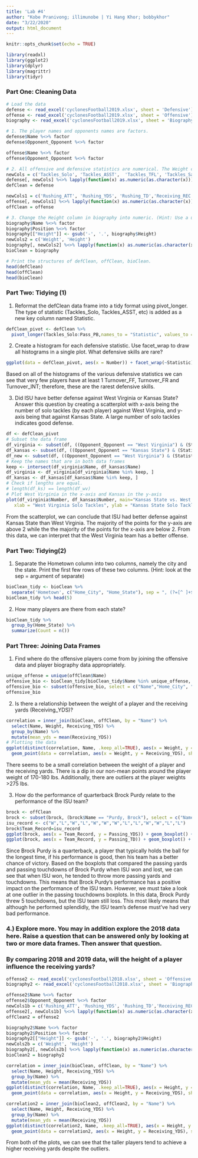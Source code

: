 ```yaml
---
title: 'Lab #4'
author: "Kobe Pranivong; illimunobe | Yi Hang Khor; bobbykhor"
date: "3/22/2020"
output: html_document
---
```


```r
knitr::opts_chunk$set(echo = TRUE)
```

```r
library(readxl)
library(ggplot2)
library(dplyr)
library(magrittr)
library(tidyr)
```

### Part One: Cleaning Data

```r
# Load the data
defense <- read_excel('cyclonesFootball2019.xlsx', sheet = 'Defensive')
offense <- read_excel('cyclonesFootball2019.xlsx', sheet = 'Offensive')
biography <- read_excel('cyclonesFootball2019.xlsx', sheet = 'Biography')

# 1. The player names and opponents names are factors.
defense$Name %<>% factor
defense$Opponent_Opponent %<>% factor

offense$Name %<>% factor
offense$Opponent_Opponent %<>% factor

# 2. All offensive and defensive statistics are numerical. The Weight column in biogrpahy is also numeric. (Hint: look at ?mutate_at if you want to save writing some code).
newCols = c('Tackles_Solo', 'Tackles_ASST',  'Tackles_TFL', 'Tackles_Sack',  'Turnover_FF',   'Turnover_FR', 'Turnover_INT', 'Pass_QBH','Pass_PB')
defense[, newCols] %<>% lapply(function(x) as.numeric(as.character(x)))
defClean = defense

newCols1 = c('Rushing_ATT', 'Rushing_YDS', 'Rushing_TD','Receiving_REC',  'Receiving_YDS','Receiving_TD', 'Passing_CMP-ATT', 'Passing_YDS', 'Passing_TD', 'Passing_INT')
offense[, newCols1] %<>% lapply(function(x) as.numeric(as.character(x)))
offClean = offense

# 3. Change the Height column in biography into numeric. (Hint: Use a unit that works well)
biography$Name %<>% factor
biography$Position %<>% factor
biography[["Height"]] <- gsub('-', '.', biography$Height) 
newCols2 = c('Weight', 'Height')
biography[, newCols2] %<>% lapply(function(x) as.numeric(as.character(x)))
bioClean = biography

# Print the structures of defClean, offClean, bioClean.
head(defClean)
head(offClean)
head(bioClean)
```

### Part Two: Tidying (1)

1. Reformat the defClean data frame into a tidy format using pivot_longer. The type of statistic (Tackles_Solo, Tackles_ASST, etc) is added as a new key column named Statistic.
```r
defClean_pivot <- defClean %>%
  pivot_longer(Tackles_Solo:Pass_PB,names_to = "Statistic", values_to = "Number")

```

2. Create a histogram for each defensive statistic. Use facet_wrap to draw all histograms in a single plot. What defensive skills are rare?
```r
ggplot(data = defClean_pivot, aes(x = Number)) + facet_wrap(~Statistic) + geom_histogram() + stat_bin(bins = 10)
```

Based on all of the histograms of the various defensive statistics we can see that very few players have at least 1 Turnover_FF, Turnover_FR and Turnover_INT; therefore, these are the rarest defensive skills.

3. Did ISU have better defense against West Virginia or Kansas State? Answer this question by creating a scatterplot with x-axis being the number of solo tackles (by each player) against West Virginia, and y-axis being that against Kansas State. A large number of solo tackles indicates good defense.
```r
df <- defClean_pivot
# Subset the data frame
df_virginia <- subset(df, ((Opponent_Opponent == "West Virginia") & (Statistic == "Tackles_Solo")) , select = c("Name", "Opponent_Opponent", "Number"))
df_kansas <- subset(df, ((Opponent_Opponent == "Kansas State") & (Statistic == "Tackles_Solo")) , select = c("Name", "Opponent_Opponent", "Number"))
df_new <- subset(df, ((Opponent_Opponent == "West Virginia") & (Statistic == "Tackles_Solo")) | ((Opponent_Opponent == "Kansas State") & (Statistic == "Tackles_Solo")) , select = c("Name", "Opponent_Opponent", "Number"))
# Keep the names that are in both data frames
keep <- intersect(df_virginia$Name, df_kansas$Name)
df_virginia <- df_virginia[df_virginia$Name %in% keep, ]
df_kansas <- df_kansas[df_kansas$Name %in% keep, ]
# Check if lengths are equal. 
# length(df_ks) == length(df_wv)
# Plot West Virginia in the x-axis and Kansas in the y-axis
plot(df_virginia$Number, df_kansas$Number, main="Kansas State vs. West Virginia Solo Tackles",
   xlab = "West Virginia Solo Tackles", ylab = "Kansas State Solo Tackles", pch = 19)
```

From the scatterplot, we can conclude that ISU had better defense against Kansas State than West Virginia. The majority of the points for the y-axis are above 2 while the the majority of the points for the x-axis are below 2. From this data, we can interpret that the West Virginia team has a better offense.

### Part Two: Tidying(2)
1. Separate the Hometown column into two columns, namely the city and the state. Print the first few rows of these two columns. (Hint: look at the sep = argument of separate)
```r
bioClean_tidy <- bioClean %>%
  separate('Hometown', c("Home_City", "Home_State"), sep = ", (?=[^ ]+$)")
bioClean_tidy %>% head(5)
```

2. How many players are there from each state?
```r
bioClean_tidy %>%
  group_by(Home_State) %>%
  summarize(Count = n())
```

### Part Three: Joining Data Frames
1. Find where do the offensive players come from by joining the offensive data and player biography data appropriately.
```r
unique_offense = unique(offClean$Name)
offensive_bio <- bioClean_tidy[bioClean_tidy$Name %in% unique_offense, ]
offensive_bio <- subset(offensive_bio, select = c("Name","Home_City", "Home_State", "Highschool"))
offensive_bio
```

2. Is there a relationship between the weight of a player and the receiving yards (Receiving_YDS)?
```r
correlation = inner_join(bioClean, offClean, by = "Name") %>% 
  select(Name, Weight, Receiving_YDS) %>% 
  group_by(Name) %>% 
  mutate(mean_yds = mean(Receiving_YDS))
# Plotting the data
ggplot(distinct(correlation, Name, .keep_all=TRUE), aes(x = Weight, y = mean_yds, color = Name)) + ylab("Offensive Yards") +
  geom_point(data = correlation, aes(x = Weight, y = Receiving_YDS), show.legend = TRUE, inherit.aes = FALSE) + geom_point(size = 7)
```

There seems to be a small correlation between the weight of a player and the receiving yards. There is a dip in our non-mean points around the player weight of 170-180 lbs. Additionally, there are outliers at the player weights >275 lbs.

3. How do the performance of quarterback Brock Purdy relate to the performance of the ISU team?
```r
brock <- offClean
brock <- subset(brock, (brock$Name == "Purdy, Brock"), select = c("Name","Opponent_Opponent",  "Passing_YDS", "Passing_TD", "Passing_INT"))
isu_record <- c("W","L","W","L","W","W","W","L","L","W","W","L","L") 
brock$Team_Record=isu_record
ggplot(brock, aes(x = Team_Record, y = Passing_YDS)) + geom_boxplot() + labs(title = "Brock Purdy 2019", x = "Win or Lose", y = "Passing Yards")
ggplot(brock, aes(x = Team_Record, y = Passing_TD)) + geom_boxplot() + labs(title = "Brock Purdy 2019", x = "Win or Lose", y = "Passing Touchdowns")
```

Since Brock Purdy is a quarterback, a player that typically holds the ball for the longest time, if his performance is good, then his team has a better chance of victory. Based on the boxplots that compared the passing yards and passing touchdowns of Brock Purdy when ISU won and lost, we can see that when ISU won, he tended to throw more passing yards and touchdowns. This means that Brock Purdy's performance has a positive impact on the performance of the ISU team. However, we must take a look at one outlier in the passing touchdowns boxplots. In this data, Brock Purdy threw 5 touchdowns, but the ISU team still loss. This most likely means that although he performed splendidly, the ISU team's defense must've had very bad performance.

### 4.) Explore more. You may in addition explore the 2018 data here. Raise a question that can be answered only by looking at two or more data frames. Then answer that question.
### By comparing 2018 and 2019 data, will the height of a player influence the receiving yards?
```r
offense2 <- read_excel('cyclonesFootball2018.xlsx', sheet = 'Offensive')
biography2 <- read_excel('cyclonesFootball2018.xlsx', sheet = 'Biography')

offense2$Name %<>% factor
offense2$Opponent_Opponent %<>% factor
newCols1b = c('Rushing_ATT', 'Rushing_YDS', 'Rushing_TD','Receiving_REC',  'Receiving_YDS','Receiving_TD', 'Passing_CMP-ATT', 'Passing_YDS', 'Passing_TD', 'Passing_INT')
offense2[, newCols1b] %<>% lapply(function(x) as.numeric(as.character(x)))
offClean2 = offense2

biography2$Name %<>% factor
biography2$Position %<>% factor
biography2[["Height"]] <- gsub('-', '.', biography2$Height) 
newCols2b = c('Weight', 'Height')
biography2[, newCols2b] %<>% lapply(function(x) as.numeric(as.character(x)))
bioClean2 = biography2

correlation = inner_join(bioClean, offClean, by = "Name") %>% 
  select(Name, Height, Receiving_YDS) %>% 
  group_by(Name) %>% 
  mutate(mean_yds = mean(Receiving_YDS))
ggplot(distinct(correlation, Name, .keep_all=TRUE), aes(x = Height, y = mean_yds, color = Name)) + ylab("Offensive Yards") +
  geom_point(data = correlation, aes(x = Height, y = Receiving_YDS), show.legend = TRUE, inherit.aes = FALSE) + geom_point(size = 7)

correlation2 = inner_join(bioClean2, offClean2, by = "Name") %>% 
  select(Name, Height, Receiving_YDS) %>% 
  group_by(Name) %>% 
  mutate(mean_yds = mean(Receiving_YDS))
ggplot(distinct(correlation2, Name, .keep_all=TRUE), aes(x = Height, y = mean_yds, color = Name)) + ylab("Offensive Yards") +
  geom_point(data = correlation2, aes(x = Height, y = Receiving_YDS), show.legend = TRUE, inherit.aes = FALSE) + geom_point(size = 7)
```

From both of the plots, we can see that the taller players tend to achieve a higher receiving yards despite the outliers.